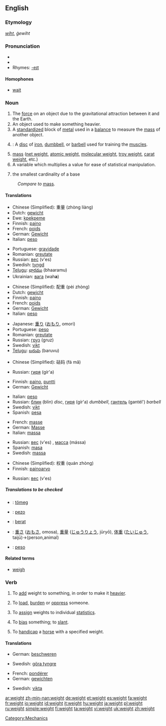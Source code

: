 {{wikipedia|dab=weight (disambiguation)|weight}}
==English==

===Etymology===
{{OE.}} ''[[wiht]]'', ''ġewiht''

===Pronunciation===
* {{IPA|/weɪt/}}
* {{audio|en-us-weight.ogg|Audio (US)}}
* Rhymes: [[Rhymes:English:-eɪt|-eɪt]]

====Homophones====
*[[wait]]

===Noun===
{{wikipedia|weight}}
{{en-noun}}

# The [[force]] on an object due to the gravitational attraction between it and the Earth.
# An object used to make something heavier.
# A [[standardized]] block of [[metal]] used in a [[balance]] to measure the [[mass]] of another object.
# {{weightlifting}}: A [[disc]] of [[iron]], [[dumbbell]], or [[barbell]] used for training the [[muscle]]s.
# [[mass]] ([[net weight]], [[atomic weight]], [[molecular weight]], [[troy weight]], [[carat weight]], etc.)
# A variable which multiplies a value for ease of statistical manipulation.
# {{topology}} the smallest cardinality of a base

:''Compare to'' [[mass]].

====Translations====
{{trans-top|force due to gravity}}
*Chinese (Simplified): 重量 (zhòng liàng)
*Dutch: [[gewicht]]
*Ewe: [[kpekpeme]] {{n}}
*Finnish: [[paino]]
*French: [[poids]]
*German: [[Gewicht]] {{n}}
*Italian: [[peso]] {{m}}
{{trans-mid}}
*Portuguese: [[gravidade]]
*Romanian: [[greutate]] {{f}}
*Russian: [[вес]] (v'es) {{m}}
*Swedish: [[tyngd]] {{c}}
*[[Telugu]]: [[భారము]] (bhaaramu)
*Ukrainian: [[вага]] (wah'''a''') {{f}}
{{trans-bottom}}

{{trans-top|object to make something heavier}}
*Chinese (Simplified): 配重 (pèi zhòng)
*Dutch: [[gewicht]]
*Finnish: [[paino]]
*French: [[poids]]
*German: [[Gewicht]] {{n}}
*Italian: [[peso]] {{m}}
{{trans-mid}}
*Japanese: [[重り]] ([[おもり]], omori)
*Portuguese: [[peso]]
*Romanian: [[greutate]] {{f}}
*Russian: [[груз]] (gruz) {{m}}
*Swedish: [[vikt]] {{c}}
*[[Telugu]]: [[బరువు]] (baruvu)
{{trans-bottom}}

{{trans-top|measuring weights}}
*Chinese (Simplified): 砝码 (fá mǎ)
{{trans-mid}}
*Russian: [[гиря]] (gír'a) {{f}}
{{trans-bottom}}

{{trans-top|sport device}}
*Finnish: [[paino]], [[puntti]]
*German: [[Gewicht]] {{n}}
{{trans-mid}}
*Italian: [[peso]] {{m}}
*Russian: [[блин]] (blin) {{m}} ''disc'', [[гиря]] (gír'a) {{f}} ''dumbbell'', [[гантель]] (gantél') {{f}} ''barbell''
*Swedish: [[vikt]] {{c}}
*Spanish: [[pesa]] {{f}}
{{trans-bottom}}

{{trans-top|mass}}
*French: [[masse]]
*German: [[Masse]] {{f}}
*Italian: [[massa]] {{f}}
{{trans-mid}}
*Russian: [[вес]] (v'es) {{m}}, [[масса]] (mássa) {{f}}
*Spanish: [[masa]] {{f}}
*Swedish: [[massa]] {{c}}
{{trans-bottom}}

{{trans-top|statistical value}}
*Chinese (Simplified): 权重 (quán zhòng)
*Finnish: [[painoarvo]]
{{trans-mid}}
*Russian: [[вес]] (v'es) {{m}}
{{trans-bottom}}

=====Translations to be checked=====
<!--Remove this section once all of the translations below have been moved into the tables above.-->
{{checktrans}}
*{{ttbc|Hungarian}}: [[tömeg]]
*{{ttbc|Ido}} : [[pezo]]
*{{ttbc|Indonesian}}: [[berat]]
*{{ttbc|Japanese}}: [[重さ]] ([[おもさ]], omosa), [[重量]] ([[じゅうりょう]], jūryō), [[体重]] ([[たいじゅう]], taijū)→(person,animal)
*{{ttbc|Spanish}}: [[peso]]

====Related terms====
*[[weigh]]

===Verb===
{{en-verb}}

# {{transitive}} To [[add]] weight to something, in order to make it [[heavier]].
# {{transitive}} To [[load]], [[burden]] or [[oppress]] someone.
# {{context|transitive|mathematics}} To [[assign]] weights to individual [[statistic]]s.
# {{transitive}} To [[bias]] something; to [[slant]].
# {{context|transitive|horse racing}} To [[handicap]] a [[horse]] with a specified weight.

====Translations====
{{trans-top|add weight}}
*German: [[beschweren]]
{{trans-mid}}
*Swedish: [[göra tyngre]]
{{trans-bottom}}

{{trans-top|oppress}}
{{trans-mid}}
{{trans-bottom}}

{{trans-top|in mathematics}}
*French: [[pondérer]]
*German: [[gewichten]]
{{trans-mid}}
*Swedish: [[vikta]]
{{trans-bottom}}

{{trans-top|to bias, to slant}}
{{trans-mid}}
{{trans-bottom}}

{{trans-top|to handicap a horse}}
{{trans-mid}}
{{trans-bottom}}

[[Category:Mechanics]]

[[ar:weight]]
[[zh-min-nan:weight]]
[[de:weight]]
[[et:weight]]
[[es:weight]]
[[fa:weight]]
[[fr:weight]]
[[io:weight]]
[[id:weight]]
[[it:weight]]
[[hu:weight]]
[[ja:weight]]
[[pl:weight]]
[[ru:weight]]
[[simple:weight]]
[[fi:weight]]
[[ta:weight]]
[[vi:weight]]
[[uk:weight]]
[[zh:weight]]